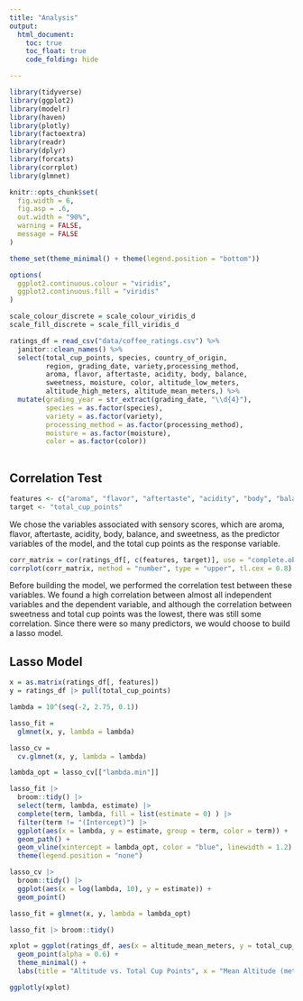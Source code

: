```yaml
---
title: "Analysis"
output: 
  html_document:
    toc: true
    toc_float: true
    code_folding: hide

---
```

```r
library(tidyverse)
library(ggplot2)
library(modelr)
library(haven)
library(plotly)
library(factoextra)
library(readr)
library(dplyr)
library(forcats)
library(corrplot)
library(glmnet)

knitr::opts_chunk$set(
  fig.width = 6,
  fig.asp = .6,
  out.width = "90%",
  warning = FALSE,
  message = FALSE
)

theme_set(theme_minimal() + theme(legend.position = "bottom"))

options(
  ggplot2.continuous.colour = "viridis",
  ggplot2.continuous.fill = "viridis"
)

scale_colour_discrete = scale_colour_viridis_d
scale_fill_discrete = scale_fill_viridis_d
```



```r
ratings_df = read_csv("data/coffee_ratings.csv") %>%
  janitor::clean_names() %>%
  select(total_cup_points, species, country_of_origin, 
         region, grading_date, variety,processing_method, 
         aroma, flavor, aftertaste, acidity, body, balance,
         sweetness, moisture, color, altitude_low_meters, 
         altitude_high_meters, altitude_mean_meters,) %>%
  mutate(grading_year = str_extract(grading_date, "\\d{4}"),
         species = as.factor(species),
         variety = as.factor(variety),
         processing_method = as.factor(processing_method),
         moisture = as.factor(moisture),
         color = as.factor(color))
  
```



## Correlation Test

```r
features <- c("aroma", "flavor", "aftertaste", "acidity", "body", "balance", "sweetness")
target <- "total_cup_points"
```

We chose the variables associated with sensory scores, which are aroma, flavor, aftertaste, acidity, body, balance, and sweetness, as the predictor variables of the model, and the total cup points as the response variable.



```r
corr_matrix = cor(ratings_df[, c(features, target)], use = "complete.obs")
corrplot(corr_matrix, method = "number", type = "upper", tl.cex = 0.8)
```


Before building the model, we performed the correlation test between these variables. We found a high correlation between almost all independent variables and the dependent variable, and although the correlation between sweetness and total cup points was the lowest, there was still some correlation. Since there were so many predictors, we would choose to build a lasso model.


## Lasso Model


```r
x = as.matrix(ratings_df[, features])
y = ratings_df |> pull(total_cup_points)
```



```r
lambda = 10^(seq(-2, 2.75, 0.1))

lasso_fit =
  glmnet(x, y, lambda = lambda)

lasso_cv =
  cv.glmnet(x, y, lambda = lambda)

lambda_opt = lasso_cv[["lambda.min"]]
```



```r
lasso_fit |> 
  broom::tidy() |> 
  select(term, lambda, estimate) |> 
  complete(term, lambda, fill = list(estimate = 0) ) |> 
  filter(term != "(Intercept)") |> 
  ggplot(aes(x = lambda, y = estimate, group = term, color = term)) + 
  geom_path() + 
  geom_vline(xintercept = lambda_opt, color = "blue", linewidth = 1.2) +
  theme(legend.position = "none")
```


```r
lasso_cv |> 
  broom::tidy() |> 
  ggplot(aes(x = log(lambda, 10), y = estimate)) + 
  geom_point()
```


```r
lasso_fit = glmnet(x, y, lambda = lambda_opt)

lasso_fit |> broom::tidy()
```



```r
xplot = ggplot(ratings_df, aes(x = altitude_mean_meters, y = total_cup_points)) +
  geom_point(alpha = 0.6) +
  theme_minimal() +
  labs(title = "Altitude vs. Total Cup Points", x = "Mean Altitude (meters)", y = "Total Cup Points")

ggplotly(xplot)
```




